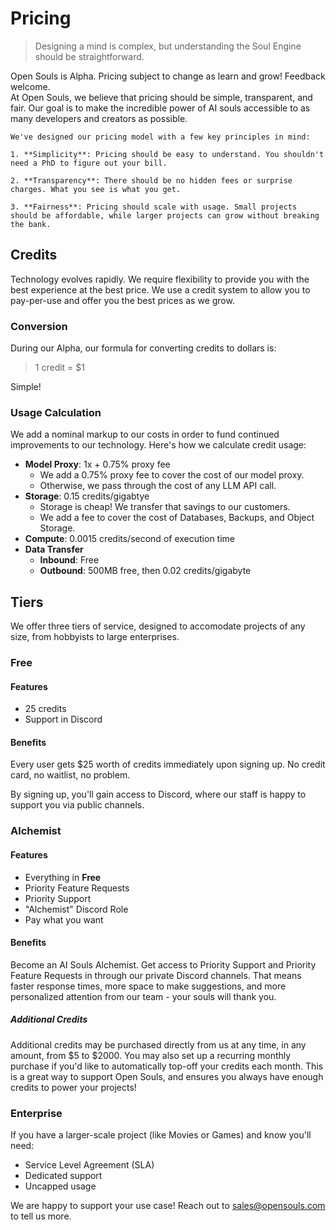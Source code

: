 
# Pricing

> Designing a mind is complex, but understanding the Soul Engine should be straightforward.

<Callout type="warning" emoji="⚠️">
  Open Souls is Alpha. Pricing subject to change as learn and grow! Feedback welcome.
</Callout>

<div className="flex flex-col-reverse lg:flex-row items-center justify-between mt-8">
  <div>
    At Open Souls, we believe that pricing should be simple, transparent, and fair. Our goal is to make the incredible power of AI souls accessible to as many developers and creators as possible.

    We've designed our pricing model with a few key principles in mind:

    1. **Simplicity**: Pricing should be easy to understand. You shouldn't need a PhD to figure out your bill. 

    2. **Transparency**: There should be no hidden fees or surprise charges. What you see is what you get.

    3. **Fairness**: Pricing should scale with usage. Small projects should be affordable, while larger projects can grow without breaking the bank.
  </div>
</div>

## Credits 
Technology evolves rapidly. We require flexibility to provide you with the best experience at the best price. We use a credit system to allow you to pay-per-use and offer you the best prices as we grow. 

### Conversion
During our Alpha, our formula for converting credits to dollars is:
> 1 credit = $1

Simple!

### Usage Calculation
We add a nominal markup to our costs in order to fund continued improvements to our technology. Here's how we calculate credit usage:

- **Model Proxy**: 1x + 0.75% proxy fee
  - We add a 0.75% proxy fee to cover the cost of our model proxy.
  - Otherwise, we pass through the cost of any LLM API call.
- **Storage**: 0.15 credits/gigabtye
  - Storage is cheap! We transfer that savings to our customers.
  - We add a fee to cover the cost of Databases, Backups, and Object Storage.
- **Compute**: 0.0015 credits/second of execution time
- **Data Transfer**
  - **Inbound**: Free
  - **Outbound**: 500MB free, then 0.02 credits/gigabyte


## Tiers
We offer three tiers of service, designed to accomodate projects of any size, from hobbyists to large enterprises. 

### Free

#### Features
- 25 credits
- Support in Discord

#### Benefits
Every user gets $25 worth of credits immediately upon signing up. No credit card, no waitlist, no problem.

By signing up, you'll gain access to Discord, where our staff is happy to support you via public channels.

### Alchemist

#### Features
- Everything in **Free**
- Priority Feature Requests
- Priority Support
- "Alchemist" Discord Role
- Pay what you want

#### Benefits
Become an AI Souls Alchemist. Get access to Priority Support and Priority Feature Requests in through our private Discord channels. That means faster response times, more space to make suggestions, and more personalized attention from our team - your souls will thank you.

##### Additional Credits
Additional credits may be purchased directly from us at any time, in any amount, from $5 to $2000. You may also set up a recurring monthly purchase if you'd like to automatically top-off your credits each month. This is a great way to support Open Souls, and ensures you always have enough credits to power your projects!

### Enterprise
If you have a larger-scale project (like Movies or Games) and know you'll need:

- Service Level Agreement (SLA)
- Dedicated support
- Uncapped usage

We are happy to support your use case! Reach out to [sales@opensouls.com](mailto:sales@opensouls.com) to tell us more.

